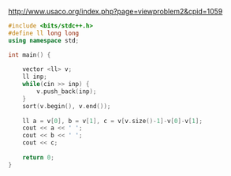 http://www.usaco.org/index.php?page=viewproblem2&cpid=1059

```cpp
#include <bits/stdc++.h>
#define ll long long
using namespace std;

int main() {
    
    vector <ll> v;
    ll inp;
    while(cin >> inp) {
        v.push_back(inp);
    }
    sort(v.begin(), v.end());
    
    ll a = v[0], b = v[1], c = v[v.size()-1]-v[0]-v[1];
    cout << a << ' ';
    cout << b << ' ';
    cout << c;
    
    return 0;
}
```
